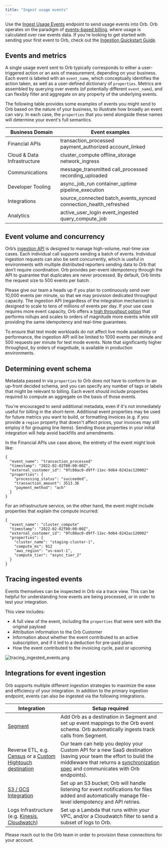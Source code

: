 ```yaml
---
title: "Ingest usage events"
---
```


Use the [Ingest Usage Events](/reference/ingest) endpoint to send usage events into Orb. Orb operates on the paradigm of [events-based billing](/guides/events-and-metrics/construct-metrics), where usage is calculated over raw events data. If you're looking to get started with sending your first event to Orb, check out the [Ingestion Quickstart Guide](/guides/quickstart/ingest).

## Events and metrics[](#events-and-metrics "Direct link to heading")

A single usage event sent to Orb typically corresponds to either a user-triggered action or an axis of measurement, depending on your business. Each event is labeled with an `event_name`, which conceptually identifies the action taken, as well as a user-defined dictionary of `properties`. Metrics are assembled by querying over events (of potentially different `event_name`), and can flexibly filter and aggregate on any property of the underlying events.

The following table provides some examples of events you might send to Orb based on the nature of your business, to illustrate how broadly an event can vary. In each case, the `properties` that you send alongside these names will determine your event's full semantics.

| Business Domain             | Event examples                                                        |
| --------------------------- | --------------------------------------------------------------------- |
| Financial APIs              | transaction\_processed payment\_authorized account\_linked            |
| Cloud & Data Infrastructure | cluster\_compute offline\_storage network\_ingress                    |
| Communications              | message\_transmitted call\_processed recording\_uploaded              |
| Developer Tooling           | async\_job\_run container\_uptime pipeline\_execution                 |
| Integrations                | source\_connected batch\_events\_synced connection\_health\_refreshed |
| Analytics                   | active\_user\_login event\_ingested query\_compute\_job               |

## Event volume and concurrency[](#event-volume-and-concurrency "Direct link to heading")

Orb’s [ingestion API](/reference/ingest) is designed to manage high-volume, real-time use cases. Each individual call supports sending a batch of events. Individual ingestion requests can also be sent concurrently, which is useful in environments with multiple distributed reporters sending data to Orb that don’t require coordination. Orb provides per-event idempotency through the API to guarantee that duplicates are never processed. By default, Orb limits the request size to 500 events per batch.

Please give our team a heads up if you plan to continuously send over 10,000 events per minute, so that we may provision dedicated throughput capacity. The ingestion API (regardless of the integration mechanism) is designed to scale to tens of millions of events per day. If your use case requires more event capacity, Orb offers a [high throughput option](/guides/events-and-metrics/high-throughput-ingestion) that performs rollups and scales to orders of magnitude more events while still providing the same idempotency and real-time guarantees.

To ensure that test mode workloads do not affect live mode availability or performance, the ingestion API will be limited to 1000 events per minute and 500 requests per minute for test mode events. Note that significantly higher throughput, by orders of magnitude, is available in production environments.

## Determining event schema[](#determining-event-schema "Direct link to heading")

Metadata passed in via `properties` to Orb does not have to conform to an up-front decided schema, and you can specify any number of tags or labels that might be relevant to billing. Each event should include properties required to compute an aggregate on the basis of those events.

You're encouraged to send additional metadata, even if it's not immediately useful for billing in the short-term. Additional event properties may be used for future metrics you want to build, or formatting invoices (e.g. if you provide a `region` property that doesn't affect prices, your invoices may still employ it for grouping line items). Sending those properties in your initial integration will help avoid backfills and amendments.

In the Financial APIs use case above, the entirety of the event might look like:

```
{
  "event_name": "transaction_processed"
  "timestamp": "2022-02-02T00:00:00Z",
  "external_customer_id": "9fc80ac0-d9ff-11ec-9d64-0242ac120002"
  "properties": {
    "processing_status": "succeeded",
    "transaction_amount": 3513.36
    "payment_method": "ach"
  }
}

```

For an infrastructure service, on the other hand, the event might include properties that explain the compute incurred:

```
{
  "event_name": "cluster_compute"
  "timestamp": "2022-02-02T00:00:00Z",
  "external_customer_id": "9fc80ac0-d9ff-11ec-9d64-0242ac120002"
  "properties": {
    "cluster_name": "staging-cluster-1",
    "compute_ms": 912
    "aws_region": "us-east-1",
    "compute_tier": "async_tier_2"
  }
}

```

## Tracing ingested events[](#tracing-ingested-events "Direct link to heading")

Events themselves can be inspected in Orb via a trace view. This can be helpful for understanding how events are being processed, or in order to test your integration.

This view includes:

* A full view of the event, including the `properties` that were sent with the original payload
* Attribution information to the Orb Customer
* Information about whether the event contributed to an active subscription, and if it led to a deduction for pre-paid plans
* How the event contributed to the invoicing cycle, past or upcoming

![tracing_ingested_events.png](/images/guides/events-and-metrics/tracing-ingested-events-5c63713069f9cf28a28a024160c4dae7.png)

## Integrations for event ingestion[](#integrations-for-event-ingestion "Direct link to heading")

Orb supports multiple different ingestion strategies to maximize the ease and efficiency of your integration. In addition to the primary ingestion endpoint, events can also be ingested via the following integrations.

| Integration                                                                                                                                | Setup required                                                                                                                                                                                                                                                         |
| ------------------------------------------------------------------------------------------------------------------------------------------ | ---------------------------------------------------------------------------------------------------------------------------------------------------------------------------------------------------------------------------------------------------------------------- |
| [Segment](https://segment.com/)                                                                                                            | Add Orb as a destination in Segment and set up event mappings to the Orb event schema. Orb automatically ingests track calls from Segment.                                                                                                                             |
| Reverse ETL, e.g. [Census](https://www.getcensus.com/) or a [Custom Hightouch destination](https://hightouch.com/docs/destinations/custom) | Our team can help you deploy your Custom API for a new SaaS destination (saving your team the effort to build the middleware that returns a [synchronization spec](https://hightouch.com/docs/destinations/custom#api-reference) and communicates with Orb endpoints). |
| [S3 / GCS Integration](/guides/events-and-metrics/cloud-storage-integration)                                                               | Set up an S3 bucket; Orb will handle listening for event notifications for files added and automatically manage file-level idempotency and API retries.                                                                                                                |
| Logs Infrastructure (e.g. [Kinesis](https://aws.amazon.com/kinesis/), [Cloudwatch](https://aws.amazon.com/cloudwatch/))                    | Set up a Lambda that runs within your VPC, and/or a Cloudwatch filter to send a subset of logs to Orb.                                                                                                                                                                 |

Please reach out to the Orb team in order to provision these connections for your account.